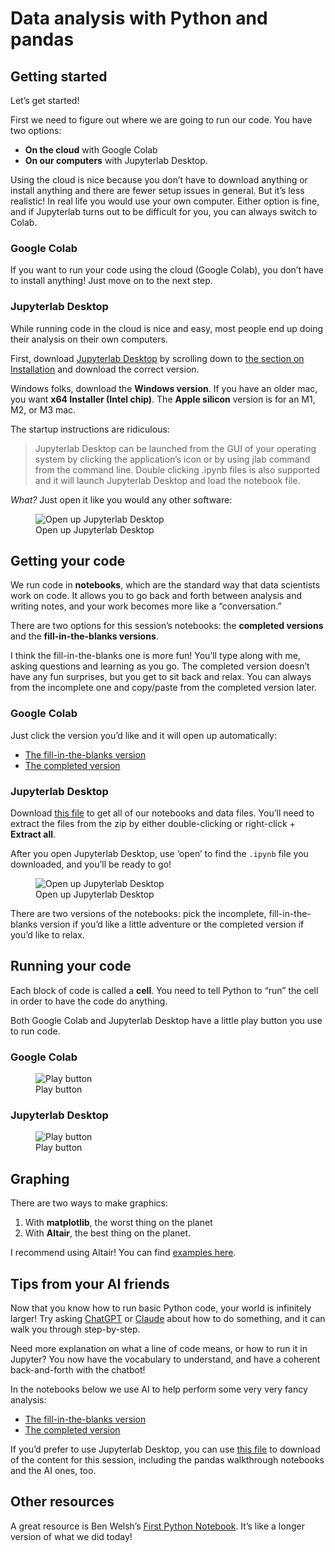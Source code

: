 # Data analysis with Python and pandas

## Getting started

Let's get started!

First we need to figure out where we are going to run our code. You have two options:

- **On the cloud** with Google Colab
- **On our computers** with Jupyterlab Desktop. 

Using the cloud is nice because you don't have to download anything or install anything and there are fewer setup issues in general. But it's less realistic! In real life you would use your own computer. Either option is fine, and if Jupyterlab turns out to be difficult for you, you can always switch to Colab.

::: {.panel-tabset}

### Google Colab

If you want to run your code using the cloud (Google Colab), you don't have to install anything! Just move on to the next step.

### Jupyterlab Desktop 

While running code in the cloud is nice and easy, most people end up doing their analysis on their own computers.

First, download [Jupyterlab Desktop](https://github.com/Jupyterlab/Jupyterlab-desktop) by scrolling down to [the section on Installation](https://github.com/Jupyterlab/Jupyterlab-desktop?tab=readme-ov-file#installation) and download the correct version.

Windows folks, download the **Windows version**. If you have an older mac, you want **x64 Installer (Intel chip)**. The **Apple silicon** version is for an M1, M2, or M3 mac.

The startup instructions are ridiculous:

> Jupyterlab Desktop can be launched from the GUI of your operating system by clicking the application's icon or by using jlab command from the command line. Double clicking .ipynb files is also supported and it will launch Jupyterlab Desktop and load the notebook file.

*What?* Just open it like you would any other software:

![Open up Jupyterlab Desktop](images/open-up.png)

:::

## Getting your code

We run code in **notebooks**, which are the standard way that data scientists work on code. It allows you to go back and forth between analysis and writing notes, and your work becomes more like a "conversation."

There are two options for this session's notebooks: the **completed versions** and the **fill-in-the-blanks versions**.

I think the fill-in-the-blanks one is more fun! You'll type along with me, asking questions and learning as you go. The completed version doesn't have any fun surprises, but you get to sit back and relax. You can always from the incomplete one and copy/paste from the completed version later.

::: {.panel-tabset}

### Google Colab

Just click the version you'd like and it will open up automatically:

* [The fill-in-the-blanks version](https://colab.research.google.com/github/jsoma/2024-birn/blob/main/01-pandas/01%20-%20Data%20analysis%20with%20pandas%20(incomplete).ipynb)
* [The completed version](https://colab.research.google.com/github/jsoma/2024-birn/blob/main/01-pandas/01%20-%20Data%20analysis%20with%20pandas%20(completed).ipynb)

### Jupyterlab Desktop 

Download [this file](https://raw.githubusercontent.com/jsoma/2024-birn/main/01-pandas/pandas-content.zip) to get all of our notebooks and data files. You'll need to extract the files from the zip by either double-clicking or right-click + **Extract all**.

After you open Jupyterlab Desktop, use 'open' to find the `.ipynb` file you downloaded, and you'll be ready to go! 

![Open up Jupyterlab Desktop](images/open-notebook.png)

There are two versions of the notebooks: pick the incomplete, fill-in-the-blanks version if you'd like a little adventure or the completed version if you'd like to relax.

:::

## Running your code

Each block of code is called a **cell**. You need to tell Python to "run" the cell in order to have the code do anything.

Both Google Colab and Jupyterlab Desktop have a little play button you use to run code.

::: {.panel-tabset}

### Google Colab

![Play button](images/play-Jupyterlab.png)

### Jupyterlab Desktop

![Play button](images/play-colab.png)

:::

## Graphing

There are two ways to make graphics:

1. With **matplotlib**, the worst thing on the planet
2. With **Altair**, the best thing on the planet.

I recommend using Altair! You can find [examples here](https://altair-viz.github.io/gallery/index.html).

## Tips from your AI friends

Now that you know how to run basic Python code, your world is infinitely larger! Try asking [ChatGPT](https://chatgpt.com) or [Claude](https://claude.ai/) about how to do something, and it can walk you through step-by-step.

Need more explanation on what a line of code means, or how to run it in Jupyter? You now have the vocabulary to understand, and have a coherent back-and-forth with the chatbot!

In the notebooks below we use AI to help perform some very very fancy analysis:

* [The fill-in-the-blanks version](https://colab.research.google.com/github/jsoma/2024-birn/blob/main/01-pandas/02%20-%20Using%20AI%20about%20AI%20(incomplete).ipynb)
* [The completed version](https://colab.research.google.com/github/jsoma/2024-birn/blob/main/01-pandas/02%20-%20Using%20AI%20about%20AI%20(completed).ipynb)

If you'd prefer to use Jupyterlab Desktop, you can use [this file](https://raw.githubusercontent.com/jsoma/2024-birn/main/01-pandas/pandas-content.zip) to download of the content for this session, including the pandas walkthrough notebooks and the AI ones, too.

## Other resources

A great resource is Ben Welsh's [First Python Notebook](https://palewi.re/docs/first-python-notebook/index.html). It's like a longer version of what we did today!
